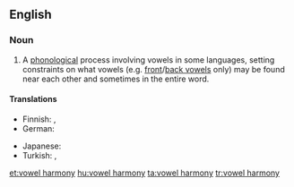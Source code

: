 {{wikipedia}}
==English==

===Noun===
{{en-noun|sg=[[vowel]] [[harmony]]|vowel harmonies}}

# {{linguistics}} A [[phonological]] process involving vowels in some languages, setting constraints on what vowels (e.g. [[front vowel|front]]/[[back vowel|back vowels]] only) may be found near each other and sometimes in the entire word.

====Translations====
{{trans-top|phonological process}}
* Finnish: {{t+|fi|vokaalisointu}}, {{t-|fi|vokaaliharmonia}}
* German: {{t|de|Vokalharmonie|f}}
{{trans-mid}}
* Japanese: {{t|ja|母音調和|tr=ぼいんちょうわ, boin chōwa}}
* Turkish: {{t+|tr|ünlü uyumu}},  {{t|tr|sesli uyumu}}
{{trans-bottom}}

[[et:vowel harmony]]
[[hu:vowel harmony]]
[[ta:vowel harmony]]
[[tr:vowel harmony]]